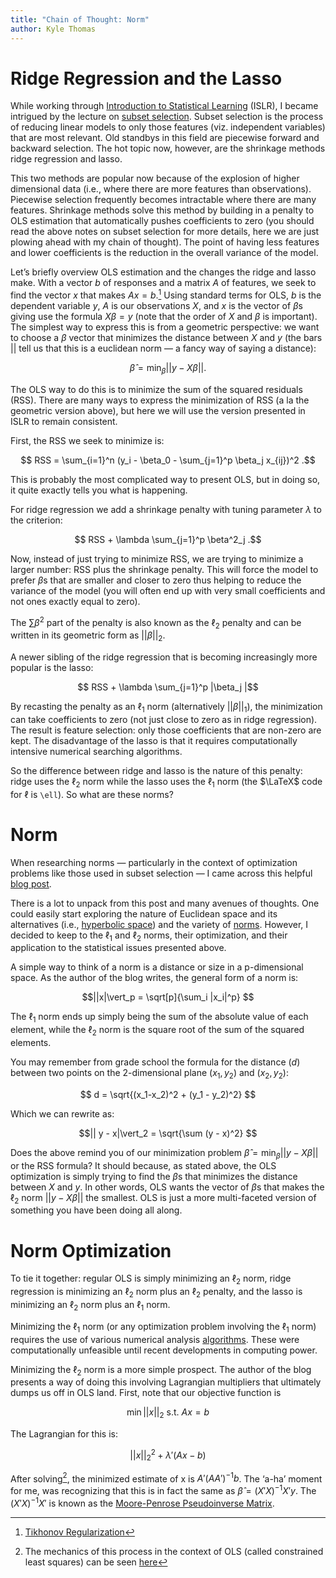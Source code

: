 ```yaml
---
title: "Chain of Thought: Norm"
author: Kyle Thomas
---
```


# Ridge Regression and the Lasso

While working through [Introduction to Statistical Learning](http://timothykylethomas.me/islr.html#islr) (ISLR), I became intrigued by the lecture on [subset selection](https://lagunita.stanford.edu/c4x/HumanitiesScience/StatLearning/asset/model_selection.pdf). Subset selection is the process of reducing linear models to only those features (viz. independent variables) that are most relevant. Old standbys in this field are piecewise forward and backward selection. The hot topic now, however, are the shrinkage methods ridge regression and lasso.

This two methods are popular now because of the explosion of higher dimensional data (i.e., where there are more features than observations). Piecewise selection frequently becomes intractable where there are many features. Shrinkage methods solve this method by building in a penalty to OLS estimation that automatically pushes coefficients to zero (you should read the above notes on subset selection for more details, here we are just plowing ahead with my chain of thought). The point of having less features and lower coefficients is the reduction in the overall variance of the model.

Let's briefly overview OLS estimation and the changes the ridge and lasso make. With a vector $b$ of responses and a matrix $A$ of features, we seek to find the vector $x$ that makes $Ax = b$.[^1] Using standard terms for OLS, $b$ is the dependent variable $y$, $A$ is our observations $X$, and $x$ is the vector of $\beta$s giving use the formula $X \beta = y$ (note that the order of $X$ and $\beta$ is important). The simplest way to express this is from a geometric perspective: we want to choose a $\beta$ vector that minimizes the distance between $X$ and $y$ (the bars $||$ tell us that this is a  euclidean norm --- a fancy way of saying a distance):

$$\hat{\beta} = \min_{\beta} ||y - X\beta||. $$

The OLS way to do this is to minimize the sum of the squared residuals (RSS). There are many ways to express the minimization of RSS (a la the geometric version above), but here we will use the version presented in ISLR to remain consistent.

First, the RSS we seek to minimize is:

$$ RSS = \sum_{i=1}^n (y_i - \beta_0 - \sum_{j=1}^p \beta_j x_{ij})^2 .$$

This is probably the most complicated way to present OLS, but in doing so, it quite exactly tells you what is happening.

For ridge regression we add a shrinkage penalty with tuning parameter $\lambda$ to the criterion:

$$ RSS + \lambda \sum_{j=1}^p \beta^2_j .$$

Now, instead of just trying to minimize RSS, we are trying to minimize a larger number: RSS plus the shrinkage penalty. This will force the model to prefer $\beta$s that are smaller and closer to zero thus helping to reduce the variance of the model (you will often end up with very small coefficients and not ones exactly equal to zero).

The $\sum \beta^2$ part of the penalty is also known as the $\ell_2$ penalty and can be written in its geometric form as $||\beta|\vert_2$.

A newer sibling of the ridge regression that is becoming increasingly more popular is the lasso:

$$ RSS + \lambda \sum_{j=1}^p |\beta_j |$$

By recasting the penalty as an $\ell_1$ norm (alternatively $||\beta|\vert_1$), the minimization can take coefficients to zero (not just close to zero as in ridge regression). The result is feature selection: only those coefficients that are non-zero are kept. The disadvantage of the lasso is that it requires computationally intensive numerical searching algorithms.

So the difference between ridge and lasso is the nature of this penalty: ridge uses the $\ell_2$ norm while the lasso uses the $\ell_1$ norm (the $\LaTeX$ code for $\ell$ is `\ell`). So what are these norms?



# Norm

When researching norms --- particularly in the context of optimization problems like those used in subset selection --- I came across this helpful [blog post](https://rorasa.wordpress.com/2012/05/13/l0-norm-l1-norm-l2-norm-l-infinity-norm/).

There is a lot to unpack from this post and many avenues of thoughts. One could easily start exploring the nature of Euclidean space and its alternatives (i.e., [hyperbolic space](https://en.wikipedia.org/wiki/Hyperbolic_space)) and the variety of [norms](https://en.wikipedia.org/wiki/Norm_(mathematics)). However, I decided to keep to the $\ell_1$ and $\ell_2$ norms, their optimization, and their application to the statistical issues presented above.

A simple way to think of a norm is a distance or size in a p-dimensional space. As the author of the blog writes, the general form of a norm is:

$$||x|\vert_p = \sqrt[p]{\sum_i |x_i|^p} $$

The $\ell_1$ norm ends up simply being the sum of the absolute value of each element, while the $\ell_2$ norm is the square root of the sum of the squared elements.

You may remember from grade school the formula for the distance ($d$) between two points on the 2-dimensional plane $(x_1,y_2)$ and $(x_2,y_2)$:

$$ d = \sqrt{(x_1-x_2)^2 + (y_1 - y_2)^2} $$

Which we can rewrite as:

$$|| y - x|\vert_2 = \sqrt{\sum (y - x)^2} $$

Does the above remind you of our minimization problem $\hat{\beta} = \min_{\beta} ||y - X\beta||$ or the RSS formula? It should because, as stated above, the OLS optimization is simply trying to find the $\beta$s that minimizes the distance between $X$ and $y$. In other words, OLS wants the vector of $\beta$s that makes the $\ell_2$ norm $||y - X\beta||$ the smallest. OLS is just a more multi-faceted version of something you have been doing all along.

# Norm Optimization

To tie it together: regular OLS is simply minimizing an $\ell_2$ norm, ridge regression is minimizing an $\ell_2$ norm plus an $\ell_2$ penalty, and the lasso is minimizing an $\ell_2$ norm plus an $\ell_1$ norm.

Minimizing the $\ell_1$ norm (or any optimization problem involving the $\ell_1$ norm) requires the use of various numerical analysis [algorithms](https://www.cs.ubc.ca/~schmidtm/Documents/2005_Notes_Lasso.pdf). These were computationally unfeasible until recent developments in computing power.

Minimizing the $\ell_2$ norm is a more simple prospect. The author of the blog presents a way of doing this involving Lagrangian multipliers that ultimately dumps us off in OLS land. First, note that our objective function is

$$ \min ||x|\vert_2 \text{ s.t. } Ax = b  $$

The Lagrangian for this is:

$$ ||x||^2_2 + \lambda' (Ax - b)$$

After solving[^2], the minimized estimate of x is $A' (AA')^{-1} b$. The 'a-ha' moment for me, was recognizing that this is in fact the same as $\hat{\beta} = (X'X)^{-1}X'y$. The $(X'X)^{-1}X'$ is known as the [Moore-Penrose Pseudoinverse Matrix](https://en.wikipedia.org/wiki/Moore–Penrose_pseudoinverse).





[^1]: [Tikhonov Regularization](https://en.wikipedia.org/wiki/Tikhonov_regularization)
[^2]: The mechanics of this process in the context of OLS (called constrained least squares) can be seen [here](http://stanford.edu/class/ee103/lectures/constrained-least-squares/constrained-least-squares_slides.pdf)
